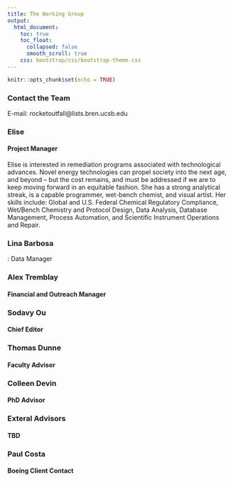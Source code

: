 ```yaml
---
title: The Working Group
output:
  html_document:
    toc: true
    toc_float:
      collapsed: false
      smooth_scroll: true
    css: bootstrap/css/bootstrap-theme.css
---
```


```r
knitr::opts_chunk$set(echo = TRUE)
```

### Contact the Team

E-mail: rocketoutfall@lists.bren.ucsb.edu

### Elise
#### Project Manager
Elise is interested in remediation programs associated with technological advances. Novel energy technologies can propel society into the next age, and beyond -- but the cost remains, and must be addressed if we are to keep moving forward in an equitable fashion. She has a strong analytical streak, is a capable programmer, wet-bench chemist, and visual artist. Her skills include: Global and U.S. Federal Chemical Regulatory Compliance, Wet/Bench Chemistry and Protocol Design, Data Analysis, Database Management, Process Automation, and Scientific Instrument Operations and Repair.

### Lina Barbosa
: Data Manager

### Alex Tremblay
#### Financial and Outreach Manager

### Sodavy Ou
#### Chief Editor

### Thomas Dunne
#### Faculty Advisor

### Colleen Devin
#### PhD Advisor

### Exteral Advisors
#### TBD

### Paul Costa
#### Boeing Client Contact
